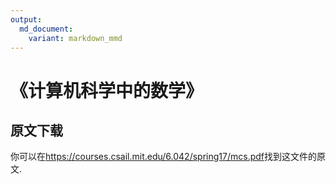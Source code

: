 ```yaml
---
output: 
  md_document:
    variant: markdown_mmd
---
```


# 《计算机科学中的数学》

## 原文下载

你可以在<https://courses.csail.mit.edu/6.042/spring17/mcs.pdf>找到这文件的原文.
